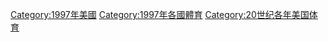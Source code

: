 {{portal|美國}}
{{Commonscat|1997 in American sports}}
{{Year by category
|m=1
|c=9
|d=9
|y=7
|cat=美国体育
|sortkey=美国体育
|parent=20世纪各年美国体育
|subcat=1997年體育
}}

[[Category:1997年美國|Category:1997年美國]]
[[Category:1997年各國體育|Category:1997年各國體育]]
[[Category:20世纪各年美国体育|Category:20世纪各年美国体育]]